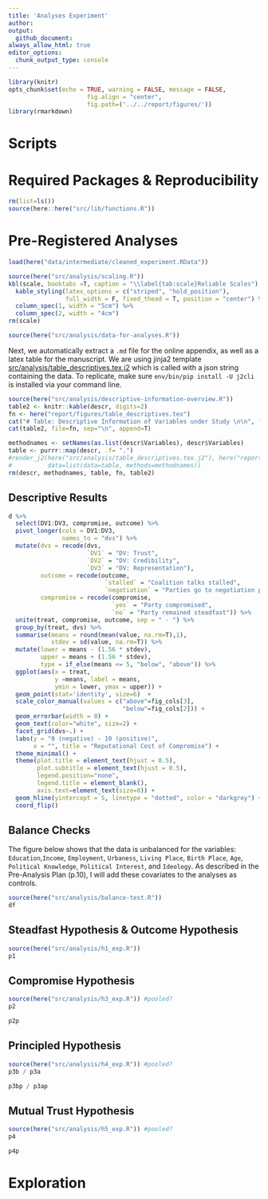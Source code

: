 ```yaml
---
title: 'Analyses Experiment'
author: 
output: 
  github_document:
always_allow_html: true
editor_options: 
  chunk_output_type: console
---
```


```r
library(knitr)
opts_chunk$set(echo = TRUE, warning = FALSE, message = FALSE,
                      fig.align = "center",
                      fig.path=('../../report/figures/'))
library(rmarkdown)
```

# Scripts


# Required Packages &amp; Reproducibility
```r
rm(list=ls())
source(here::here("src/lib/functions.R"))
```

# Pre-Registered Analyses

```r
load(here("data/intermediate/cleaned_experiment.RData"))

source(here("src/analysis/scaling.R"))
kbl(scale, booktabs =T, caption = "\\label{tab:scale}Reliable Scales") %>%
  kable_styling(latex_options = c("striped", "hold_position"),
                full_width = F, fixed_thead = T, position = "center") %>%
  column_spec(1, width = "5cm") %>%
  column_spec(2, width = "4cm")
rm(scale)

source(here("src/analysis/data-for-analyses.R"))
```

Next, we automatically extract a `.md` file for the online appendix, as well as a  latex table for the manuscript. 
We are using jinja2 template [src/analysis/table_descriptives.tex.j2](table.tex.j2) which is called with a json string containing the data.
To replicate, make sure `env/bin/pip install -U j2cli` is installed via your command line.

```r
source(here("src/analysis/descriptive-information-overview.R"))
table2 <- knitr::kable(descr, digits=2)
fn <- here("report/figures/table_descriptives.tex")
cat("# Table: Descriptive Information of Variables under Study \n\n", file=fn)
cat(table2, file=fn, sep="\n", append=T)

methodnames <- setNames(as.list(descr$Variables), descr$Variables)
table <- purrr::map(descr, .f= ".") 
#render_j2(here("src/analysis/table_descriptives.tex.j2"), here("report/figures/table_descriptives.tex"),
#          data=list(data=table, methods=methodnames))
rm(descr, methodnames, table, fn, table2)
```

## Descriptive Results
```r
d %>%
  select(DV1:DV3, compromise, outcome) %>%
  pivot_longer(cols = DV1:DV3,
               names_to = "dvs") %>%
  mutate(dvs = recode(dvs,
                      `DV1` = "DV: Trust",
                      `DV2` = "DV: Credibility",
                      `DV3` = "DV: Representation"),
         outcome = recode(outcome, 
                           `stalled` = "Coalition talks stalled", 
                           `negotiation` = "Parties go to negotiation phase"),
         compromise = recode(compromise,
                             `yes` = "Party compromised",
                             `no` = "Party remained steadfast")) %>%
  unite(treat, compromise, outcome, sep = " - ") %>%
  group_by(treat, dvs) %>%
  summarise(means = round(mean(value, na.rm=T),1),
            stdev = sd(value, na.rm=T)) %>%
  mutate(lower = means - (1.56 * stdev),
         upper = means + (1.56 * stdev),
         type = if_else(means <= 5, "below", "above")) %>%
  ggplot(aes(x = treat, 
             y =means, label = means,
             ymin = lower, ymax = upper)) +
  geom_point(stat='identity', size=6)  +
  scale_color_manual(values = c("above"=fig_cols[3],
                                "below"=fig_cols[2])) +
  geom_errorbar(width = 0) +
  geom_text(color="white", size=2) +
  facet_grid(dvs~.) +
  labs(y = "0 (negative) - 10 (positive)", 
       x = "", title = "Reputational Cost of Compromise") +
  theme_minimal() +
  theme(plot.title = element_text(hjust = 0.5),
        plot.subtitle = element_text(hjust = 0.5),
        legend.position="none",
        legend.title = element_blank(),
        axis.text=element_text(size=8)) +
  geom_hline(yintercept = 5, linetype = "dotted", color = "darkgrey") +
  coord_flip() 
```

## Balance Checks

The figure below shows that the data is unbalanced for the variables: `Education`,`Income`, `Employment`, `Urbaness`, `Living Place`, `Birth Place`, `Age`, `Political Knowledge`, `Political Interest`, and `Ideology`.
As described in the Pre-Analysis Plan (p.10), I will add these covariates to the analyses as controls.

```r
source(here("src/analysis/balance-test.R"))
df
```

## Steadfast Hypothesis & Outcome Hypothesis
```r
source(here("src/analysis/h1_exp.R"))
p1
```

## Compromise Hypothesis
```r
source(here("src/analysis/h3_exp.R")) #pooled?
p2

p2p
```

## Principled Hypothesis
```r
source(here("src/analysis/h4_exp.R")) #pooled?
p3b / p3a

p3bp / p3ap
```

## Mutual Trust Hypothesis
```r
source(here("src/analysis/h5_exp.R")) #pooled?
p4

p4p
```

# Exploration
